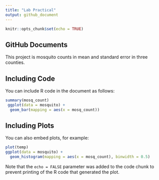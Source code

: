 ```yaml
---
title: "Lab Practical"
output: github_document
---
```


```r
knitr::opts_chunk$set(echo = TRUE)
```

## GitHub Documents

This project is mosquito counts in mean and standard error in three counties.

## Including Code

You can include R code in the document as follows:

```r
summary(mosq_count)
 ggplot(data = mosquito) +
  geom_bar(mapping = aes(x = mosq_count))
```

## Including Plots

You can also embed plots, for example:

```r
plot(temp)
ggplot(data = mosquito) +
  geom_histogram(mapping = aes(x = mosq_count), binwidth = 0.5)
```

Note that the `echo = FALSE` parameter was added to the code chunk to prevent printing of the R code that generated the plot.
